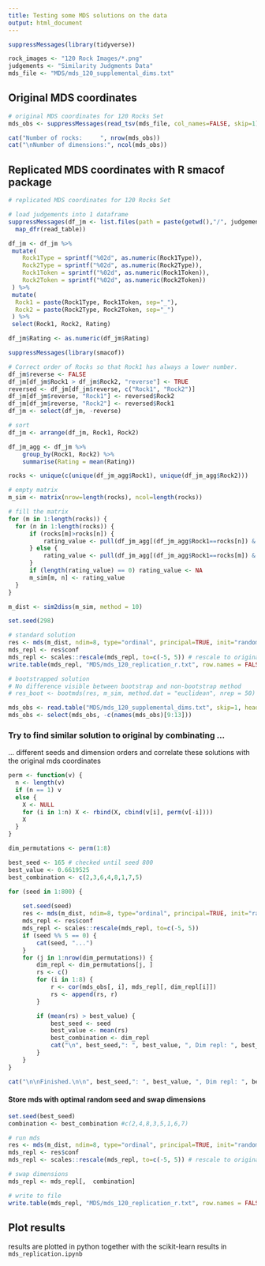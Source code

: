 ```yaml
---
title: Testing some MDS solutions on the data 
output: html_document
---
```



```r
suppressMessages(library(tidyverse))

rock_images <- "120 Rock Images/*.png"
judgements <- "Similarity Judgments Data"
mds_file <- "MDS/mds_120_supplemental_dims.txt"
```

## Original MDS coordinates

```r
# original MDS coordinates for 120 Rocks Set
mds_obs <- suppressMessages(read_tsv(mds_file, col_names=FALSE, skip=1))

cat("Number of rocks:     ", nrow(mds_obs))
cat("\nNumber of dimensions:", ncol(mds_obs))
```

## Replicated MDS coordinates with R smacof package

```r
# replicated MDS coordinates for 120 Rocks Set

# load judgements into 1 dataframe
suppressMessages(df_jm <- list.files(path = paste(getwd(),"/", judgements, sep=""), pattern = 'rocks_similarity_120_*', full.names = T) %>%
  map_dfr(read_table))

df_jm <- df_jm %>%
 mutate(
    Rock1Type = sprintf("%02d", as.numeric(Rock1Type)),
    Rock2Type = sprintf("%02d", as.numeric(Rock2Type)),
    Rock1Token = sprintf("%02d", as.numeric(Rock1Token)),
    Rock2Token = sprintf("%02d", as.numeric(Rock2Token))
 ) %>%
 mutate(
  Rock1 = paste(Rock1Type, Rock1Token, sep="_"),
  Rock2 = paste(Rock2Type, Rock2Token, sep="_")
 ) %>%
 select(Rock1, Rock2, Rating)

df_jm$Rating <- as.numeric(df_jm$Rating)
```


```r
suppressMessages(library(smacof))
```

```r
# Correct order of Rocks so that Rock1 has always a lower number. 
df_jm$reverse <- FALSE
df_jm[df_jm$Rock1 > df_jm$Rock2, "reverse"] <- TRUE
reversed <- df_jm[df_jm$reverse, c("Rock1", "Rock2")]
df_jm[df_jm$reverse, "Rock1"] <- reversed$Rock2
df_jm[df_jm$reverse, "Rock2"] <- reversed$Rock1
df_jm <- select(df_jm, -reverse)

# sort
df_jm <- arrange(df_jm, Rock1, Rock2)

df_jm_agg <- df_jm %>%
    group_by(Rock1, Rock2) %>%
    summarise(Rating = mean(Rating))

rocks <- unique(c(unique(df_jm_agg$Rock1), unique(df_jm_agg$Rock2)))

# empty matrix
m_sim <- matrix(nrow=length(rocks), ncol=length(rocks))

# fill the matrix
for (m in 1:length(rocks)) {
  for (n in 1:length(rocks)) {
      if (rocks[m]>rocks[n]) {
          rating_value <- pull(df_jm_agg[(df_jm_agg$Rock1==rocks[n]) & (df_jm_agg$Rock2==rocks[m]), "Rating"])
      } else {
          rating_value <- pull(df_jm_agg[(df_jm_agg$Rock1==rocks[m]) & (df_jm_agg$Rock2==rocks[n]), "Rating"])
      }
      if (length(rating_value) == 0) rating_value <- NA
      m_sim[m, n] <- rating_value
  } 
}
```


```r
m_dist <- sim2diss(m_sim, method = 10)
```


```r
set.seed(298)

# standard solution
res <- mds(m_dist, ndim=8, type="ordinal", principal=TRUE, init="random", itmax=2000)
mds_repl <- res$conf
mds_repl <- scales::rescale(mds_repl, to=c(-5, 5)) # rescale to original mds coords min max
write.table(mds_repl, "MDS/mds_120_replication_r.txt", row.names = FALSE) # write to file

# bootstrapped solution
# No difference visible between bootstrap and non-bootstrap method
# res_boot <- bootmds(res, m_sim, method.dat = "euclidean", nrep = 50)
```

```r
mds_obs <- read.table("MDS/mds_120_supplemental_dims.txt", skip=1, header=FALSE)
mds_obs <- select(mds_obs, -c(names(mds_obs)[9:13]))
```

### Try to find similar solution to original by combinating ...
... different seeds and dimension orders and correlate these solutions with the original mds coordinates

```r
perm <- function(v) {
  n <- length(v)
  if (n == 1) v
  else {
    X <- NULL
    for (i in 1:n) X <- rbind(X, cbind(v[i], perm(v[-i])))
    X
  }
}

dim_permutations <- perm(1:8)
```


```r
best_seed <- 165 # checked until seed 800
best_value <- 0.6619525
best_combination <- c(2,3,6,4,8,1,7,5)
```


```r
for (seed in 1:800) {
    
    set.seed(seed)
    res <- mds(m_dist, ndim=8, type="ordinal", principal=TRUE, init="random", itmax=5000, eps = 1e-09)
    mds_repl <- res$conf
    mds_repl <- scales::rescale(mds_repl, to=c(-5, 5))
    if (seed %% 5 == 0) {
        cat(seed, "...")
    }
    for (j in 1:nrow(dim_permutations)) {
        dim_repl <- dim_permutations[j, ]
        rs <- c()
        for (i in 1:8) {
            r <- cor(mds_obs[, i], mds_repl[, dim_repl[i]]) 
            rs <- append(rs, r)
        }

        if (mean(rs) > best_value) {
            best_seed <- seed 
            best_value <- mean(rs) 
            best_combination <- dim_repl
            cat("\n", best_seed,": ", best_value, ", Dim repl: ", best_combination, sep="")
        }
    }
}

cat("\n\nFinished.\n\n", best_seed,": ", best_value, ", Dim repl: ", best_combination, sep="")
```

#### Store mds with optimal random seed and swap dimensions

```r
set.seed(best_seed)
combination <- best_combination #c(2,4,8,3,5,1,6,7)

# run mds
res <- mds(m_dist, ndim=8, type="ordinal", principal=TRUE, init="random", itmax=5000, eps = 1e-09)
mds_repl <- res$conf
mds_repl <- scales::rescale(mds_repl, to=c(-5, 5)) # rescale to original mds coords min max

# swap dimensions
mds_repl <- mds_repl[,  combination]

# write to file
write.table(mds_repl, "MDS/mds_120_replication_r.txt", row.names = FALSE) # write to file
```

## Plot results

results are plotted in python together with the scikit-learn results in `mds_replication.ipynb`

